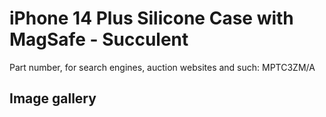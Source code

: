 
# iPhone 14 Plus Silicone Case with MagSafe - Succulent

Part number, for search engines, auction websites and such: MPTC3ZM/A

## Image gallery

<div style={{ width: '100%', maxWidth: '768px' }}>
<GalleryComponent
    images={[
      {
        original: "/everysource/MPTC3.webp",
        thumbnail: "/everypreview/MPTC3.webp",
      },
      {
        original: "/everysource/MPTC3_AV1.webp",
        thumbnail: "/everypreview/MPTC3_AV1.webp",
      },
      {
        original: "/everysource/MPTC3_AV2.webp",
        thumbnail: "/everypreview/MPTC3_AV2.webp",
      },
      {
        original: "/everysource/MPTC3_AV3.webp",
        thumbnail: "/everypreview/MPTC3_AV3.webp",
      },
      {
        original: "/everysource/MPTC3_AV4.webp",
        thumbnail: "/everypreview/MPTC3_AV4.webp",
      }
    ]}
  />
</div>